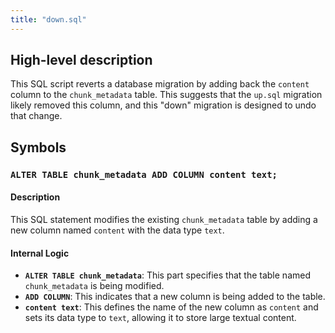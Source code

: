 ```yaml
---
title: "down.sql"
---
```


## High-level description
This SQL script reverts a database migration by adding back the `content` column to the `chunk_metadata` table. This suggests that the `up.sql` migration likely removed this column, and this "down" migration is designed to undo that change.

## Symbols

### `ALTER TABLE chunk_metadata ADD COLUMN content text;`
#### Description
This SQL statement modifies the existing `chunk_metadata` table by adding a new column named `content` with the data type `text`. 

#### Internal Logic
- **`ALTER TABLE chunk_metadata`**: This part specifies that the table named `chunk_metadata` is being modified.
- **`ADD COLUMN`**: This indicates that a new column is being added to the table.
- **`content text`**: This defines the name of the new column as `content` and sets its data type to `text`, allowing it to store large textual content. 
